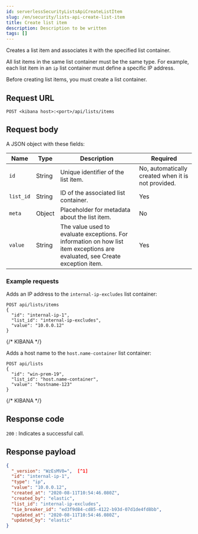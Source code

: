 ```yaml
---
id: serverlessSecurityListsApiCreateListItem
slug: /en/security/lists-api-create-list-item
title: Create list item
description: Description to be written
tags: []
---
```


<div id="lists-api-create-list-item"></div>

Creates a list item and associates it with the specified
<DocLink id="serverlessSecurityListsApiCreateContainer">list container</DocLink>.

All list items in the same list container must be the same type. For example,
each list item in an `ip` list container must define a specific IP address.

<DocCallOut title="Note">
Before creating list items, you must create a list container.
</DocCallOut>

## Request URL

`POST <kibana host>:<port>/api/lists/items`

## Request body

A JSON object with these fields:

| Name | Type | Description | Required |
|---|---|---|---|
| `id` | String | Unique identifier of the list item. | No, automatically created when it is not provided. |
| `list_id` | String | ID of the associated <DocLink id="serverlessSecurityListsApiCreateContainer">list container</DocLink>. | Yes |
| `meta` | Object | Placeholder for metadata about the list item. | No |
| `value` | String | The value used to evaluate exceptions. For information on how list item exceptions are evaluated, see <DocLink id="serverlessSecurityExceptionsApiCreateExceptionItem">Create exception item</DocLink>. | Yes |

### Example requests

Adds an IP address to the `internal-ip-excludes` list container:

```console
POST api/lists/items
{
  "id": "internal-ip-1",
  "list_id": "internal-ip-excludes",
  "value": "10.0.0.12"
}
```
{/* KIBANA */}

Adds a host name to the `host.name-container` list container:

```console
POST api/lists
{
  "id": "win-prem-19",
  "list_id": "host.name-container",
  "value": "hostname-123"
}
```
{/* KIBANA */}

## Response code

`200` 
    : Indicates a successful call.

## Response payload

```json
{
  "_version": "WzEsMV0=",  [^1]
  "id": "internal-ip-1",
  "type": "ip",
  "value": "10.0.0.12",
  "created_at": "2020-08-11T10:54:46.080Z",
  "created_by": "elastic",
  "list_id": "internal-ip-excludes",
  "tie_breaker_id": "ed3f9d84-cd85-4122-b93d-07d1de4fd8bb",
  "updated_at": "2020-08-11T10:54:46.080Z",
  "updated_by": "elastic"
}
```
[^1]: Base-64 encoded value of `if_seq_no` and `if_primary_term` parameters, used
for [Optimistic concurrency control](((ref))/optimistic-concurrency-control.html).
To ensure there are no conflicts, use this value when
<DocLink id="serverlessSecurityListsApiUpdateItem">updating a list item</DocLink>.
